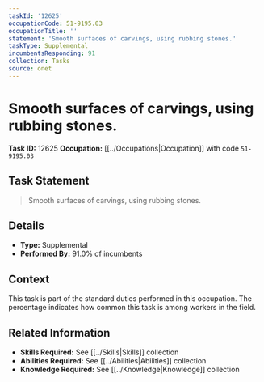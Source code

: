 ```yaml
---
taskId: '12625'
occupationCode: 51-9195.03
occupationTitle: ''
statement: 'Smooth surfaces of carvings, using rubbing stones.'
taskType: Supplemental
incumbentsResponding: 91
collection: Tasks
source: onet
---
```

# Smooth surfaces of carvings, using rubbing stones.

**Task ID:** 12625
**Occupation:** [[../Occupations|Occupation]] with code `51-9195.03`

## Task Statement

> Smooth surfaces of carvings, using rubbing stones.

## Details

- **Type:** Supplemental
- **Performed By:** 91.0% of incumbents

## Context

This task is part of the standard duties performed in this occupation. The percentage indicates how common this task is among workers in the field.

## Related Information

- **Skills Required:** See [[../Skills|Skills]] collection
- **Abilities Required:** See [[../Abilities|Abilities]] collection
- **Knowledge Required:** See [[../Knowledge|Knowledge]] collection
